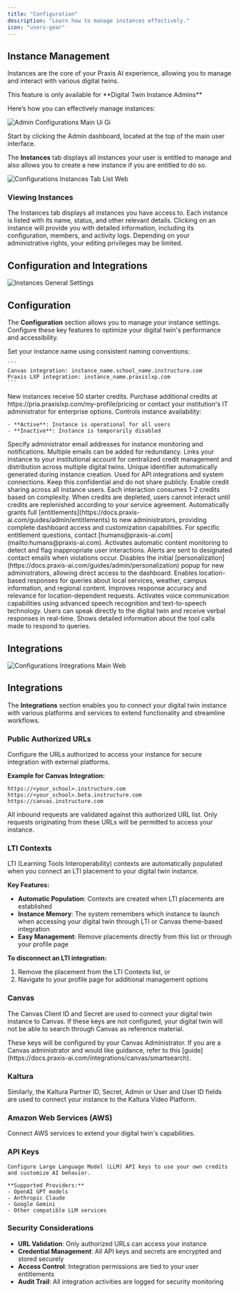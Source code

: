 ```yaml
---
title: "Configuration"
description: "Learn how to manage instances effectively."
icon: "users-gear"
---
```


## Instance Management

Instances are the core of your Praxis AI experience, allowing you to manage and interact with various digital twins.

<Note>
  This feature is only available for **Digital Twin Instance Admins**
</Note>

Here’s how you can effectively manage instances:

![Admin Configurations Main Ui Gi](/images/admin-configurations-main-ui.gif)

Start by clicking the <Icon icon="house-chimney" /> Admin dashboard, located at the top of the main user interface.

The **Instances** tab displays all instances your user is entitled to manage and also allows you to create a new instance if you are entitled to do so.

![Configurations Instances Tab List Web](/images/configurations-instances-tab-list.webp)

### Viewing Instances

<CardGroup cols={2}>
  <Card title="List of Instances" icon="pencil" iconType="regular" color="#27b834">
    The Instances tab displays all instances you have access to. Each instance is listed with its name, status, and other relevant details.
  </Card>
  <Card title="Instance Details" icon="gear">
    Clicking on an instance will provide you with detailed information, including its configuration, members, and activity logs.
  </Card>
</CardGroup>

<Warning>
  Depending on your administrative rights, your editing privileges may be limited.
</Warning>

## Configuration and Integrations

![Instances General Settings](/images/guides/admin/instance-general-settings.webp)

## Configuration

The **Configuration** section allows you to manage your instance settings. Configure these key features to optimize your digital twin's performance and accessibility.

<AccordionGroup>
  <Accordion title="Name">
    Set your instance name using consistent naming conventions:

    ```
    Canvas integration: instance_name.school_name.instructure.com
    Praxis LXP integration: instance_name.praxislxp.com
    ```
  </Accordion>
  <Accordion title="Credits">
    New instances receive 50 starter credits. Purchase additional credits at https://pria.praxislxp.com/my-profile/pricing or contact your institution's IT administrator for enterprise options.
  </Accordion>
  <Accordion title="Status">
    Controls instance availability:

    - **Active**: Instance is operational for all users
    - **Inactive**: Instance is temporarily disabled
  </Accordion>
  <Accordion title="Contact Emails">
    Specify administrator email addresses for instance monitoring and notifications. Multiple emails can be added for redundancy.
  </Accordion>
  <Accordion title="Account">
    Links your instance to your institutional account for centralized credit management and distribution across multiple digital twins.
  </Accordion>
  <Accordion title="Public ID">
    Unique identifier automatically generated during instance creation. Used for API integrations and system connections. Keep this confidential and do not share publicly.
  </Accordion>
  <Accordion title="Pool Credits">
    Enable credit sharing across all instance users. Each interaction consumes 1-2 credits based on complexity. When credits are depleted, users cannot interact until credits are replenished according to your service agreement.
  </Accordion>
  <Accordion title="Grant Entitlements to New Admins">
    Automatically grants full [entitlements](https://docs.praxis-ai.com/guides/admin/entitlements) to new administrators, providing complete dashboard access and customization capabilities. For specific entitlement questions, contact [humans@praxis-ai.com](mailto:humans@praxis-ai.com).
  </Accordion>
  <Accordion title="Enable Moderation">
    Activates automatic content monitoring to detect and flag inappropriate user interactions. Alerts are sent to designated contact emails when violations occur.
  </Accordion>
  <Accordion title="Don't Prompt to Personalize">
    Disables the initial [personalization](https://docs.praxis-ai.com/guides/admin/personalization) popup for new administrators, allowing direct access to the dashboard.
  </Accordion>
  <Accordion title="Use Location">
    Enables location-based responses for queries about local services, weather, campus information, and regional content. Improves response accuracy and relevance for location-dependent requests.
  </Accordion>
  <Accordion title="Enable Convo">
    Activates voice communication capabilities using advanced speech recognition and text-to-speech technology. Users can speak directly to the digital twin and receive verbal responses in real-time.
  </Accordion>
  <Accordion title="Display Agent Details">
    Shows detailed information about the tool calls made to respond to queries.
  </Accordion>
</AccordionGroup>

## Integrations

![Configurations Integrations Main Web](/images/configurations-integrations-main.webp)

## Integrations

The **Integrations** section enables you to connect your digital twin instance with various platforms and services to extend functionality and streamline workflows.

### **Public Authorized URLs**

Configure the URLs authorized to access your instance for secure integration with external platforms.

**Example for Canvas Integration:**

```
https://<your_school>.instructure.com
https://<your_school>.beta.instructure.com
https://canvas.instructure.com
```

All inbound requests are validated against this authorized URL list. Only requests originating from these URLs will be permitted to access your instance.

### **LTI Contexts**

LTI (Learning Tools Interoperability) contexts are automatically populated when you connect an LTI placement to your digital twin instance.

**Key Features:**

- **Automatic Population**: Contexts are created when LTI placements are established
- **Instance Memory**: The system remembers which instance to launch when accessing your digital twin through LTI or Canvas theme-based integration
- **Easy Management**: Remove placements directly from this list or through your profile page

**To disconnect an LTI integration:**

1. Remove the placement from the LTI Contexts list, or
2. Navigate to your profile page for additional management options

### Canvas

The Canvas Client ID and Secret are used to connect your digital twin instance to Canvas. If these keys are not configured, your digital twin will not be able to search through Canvas as reference material.

<Info>
  These keys will be configured by your Canvas Administrator. If you are a Canvas administrator and would like guidance, refer to this [guide](https://docs.praxis-ai.com/integrations/canvas/smartsearch).
</Info>

### Kaltura

Similarly, the Kaltura Partner ID, Secret, Admin or User and User ID fields are used to connect your instance to the Kaltura Video Platform.

### Amazon Web Services (AWS)

Connect AWS services to extend your digital twin's capabilities.

### API Keys

    Configure Large Language Model (LLM) API keys to use your own credits and customize AI behavior.
    
    **Supported Providers:**
    - OpenAI GPT models
    - Anthropic Claude
    - Google Gemini
    - Other compatible LLM services
    
### Security Considerations

- **URL Validation**: Only authorized URLs can access your instance
- **Credential Management**: All API keys and secrets are encrypted and stored securely
- **Access Control**: Integration permissions are tied to your user entitlements
- **Audit Trail**: All integration activities are logged for security monitoring